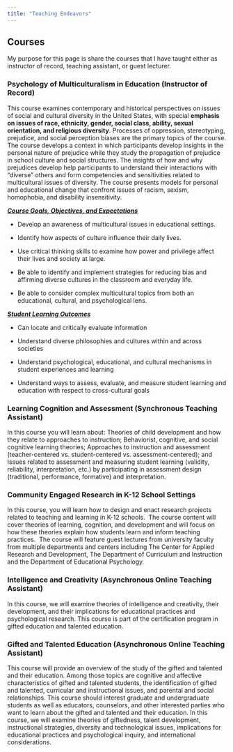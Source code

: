 ```yaml
---
title: "Teaching Endeavors"
---
```


## Courses

My purpose for this page is share the courses that I have taught either as instructor of record, teaching assistant, or guest lecturer.

### Psychology of Multiculturalism in Education (Instructor of Record)

This course examines contemporary and historical perspectives on issues of social and cultural diversity in the United States, with special **emphasis on issues of race, ethnicity, gender, social class, ability, sexual orientation, and religious diversity**. Processes of oppression, stereotyping, prejudice, and social perception biases are the primary topics of the course. The course develops a context in which participants develop insights in the personal nature of prejudice while they study the propagation of prejudice in school culture and social structures. The insights of how and why prejudices develop help participants to understand their interactions with "diverse" others and form competencies and sensitivities related to multicultural issues of diversity. The course presents models for personal and educational change that confront issues of racism, sexism, homophobia, and disability insensitivity.

[***Course Goals, Objectives, and Expectations***]{.underline}

-   Develop an awareness of multicultural issues in educational settings.

-   Identify how aspects of culture influence their daily lives.

-   Use critical thinking skills to examine how power and privilege affect their lives and society at large. 

-   Be able to identify and implement strategies for reducing bias and affirming diverse cultures in the classroom and everyday life. 

-   Be able to consider complex multicultural topics from both an educational, cultural, and psychological lens.

[***Student Learning Outcomes***]{.underline}

-   Can locate and critically evaluate information

-   Understand diverse philosophies and cultures within and across societies

-   Understand psychological, educational, and cultural mechanisms in student experiences and learning

-   Understand ways to assess, evaluate, and measure student learning and education with respect to cross-cultural goals

### Learning Cognition and Assessment (Synchronous Teaching Assistant)

In this course you will learn about: Theories of child development and how they relate to approaches to instruction; Behaviorist, cognitive, and social cognitive learning theories; Approaches to instruction and assessment (teacher-centered vs. student-centered vs. assessment-centered); and Issues related to assessment and measuring student learning (validity, reliability, interpretation, etc.) by participating in assessment design (traditional, performance, formative) and interpretation.

### Community Engaged Research in K-12 School Settings

In this course, you will learn how to design and enact research projects related to teaching and learning in K-12 schools.  The course content will cover theories of learning, cognition, and development and will focus on how these theories explain how students learn and inform teaching practices.  The course will feature guest lectures from university faculty from multiple departments and centers including The Center for Applied Research and Development, The Department of Curriculum and Instruction and the Department of Educational Psychology.

### Intelligence and Creativity (Asynchronous Online Teaching Assistant)

In this course, we will examine theories of intelligence and creativity, their development, and their implications for educational practices and psychological research. This course is part of the certification program in gifted education and talented education. 

### Gifted and Talented Education (Asynchronous Online Teaching Assistant)

This course will provide an overview of the study of the gifted and talented and their education. Among those topics are cognitive and affective characteristics of gifted and talented students, the identification of gifted and talented, curricular and instructional issues, and parental and social relationships. This course should interest graduate and undergraduate students as well as educators, counselors, and other interested parties who want to learn about the gifted and talented and their education. In this course, we will examine theories of giftedness, talent development, instructional strategies, diversity and technological issues, implications for educational practices and psychological inquiry, and international considerations.
